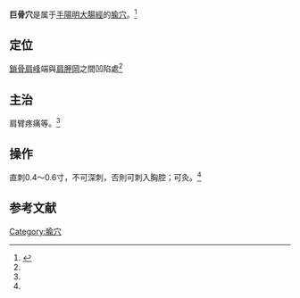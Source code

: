 {{medical}}
{{Infobox acupoint
|name = 巨骨穴
|image = 
|imagesize = 
|caption =
|simplified = 巨骨
|traditional = 巨骨
|code = LI16
|pinyin = Jùgǔ
|meridian = 手陽明大腸經
|location = [[鎖骨|鎖骨]][[肩峰|肩峰]]端與[[肩胛岡|肩胛岡]]之間凹陷處
|treat = 肩臂疼痛等
|processing = 直刺0.4～0.6寸；可灸
|footnotes = 
}}
'''巨骨穴'''是属于[[手陽明大腸經|手陽明大腸經]]的[[腧穴|腧穴]]。<ref name="针灸学">{{Cite book |title=针灸学 |url=https://archive.org/details/zhenjiuxue0000unse |author=孙国杰 主编 |publisher=[[上海科学技术出版社|上海科学技术出版社]] |year=1997 |pages=[https://archive.org/details/zhenjiuxue0000unse/page/45 45]-46 |isbn=7-5323-4102-X}}</ref>

==定位==
[[鎖骨|鎖骨]][[肩峰|肩峰]]端與[[肩胛岡|肩胛岡]]之間凹陷處<ref name="针灸学"/>

==主治==
肩臂疼痛等。<ref name="针灸学"/>

==操作==
直刺0.4～0.6寸，不可深刺，否則可刺入胸腔；可灸。<ref name="针灸学"/>

==参考文献==
{{reflist}}

{{经络}}
{{手陽明大腸經}}

{{DEFAULTSORT:J}}
[[Category:腧穴|Category:腧穴]]